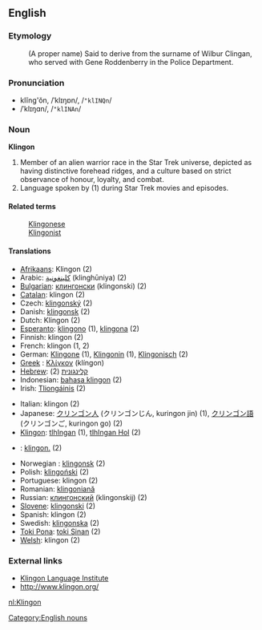 ==English==

===Etymology===
: (A proper name) Said to derive from the surname of Wilbur Clingan, who served with Gene Roddenberry in the Police Department.

===Pronunciation===
*klĭng'ŏn, /ˈklɪŋɒn/, /<tt>"klINQn</tt>/
*/ˈklɪŋɑn/, /<tt>"klINAn</tt>/<!-- cot-caught merger or just US-style IPA? -->

===Noun===
'''Klingon'''

#Member of an alien warrior race in the Star Trek universe, depicted as having distinctive forehead ridges, and a culture based on strict observance of honour, loyalty, and combat.
#Language spoken by (1) during Star Trek movies and episodes.

====Related terms====
:[[Klingonese]]
:[[Klingonist]]

====Translations====
{{top}}
*[[w:Afrikaans language|Afrikaans]]: Klingon (2)
*Arabic: [[كلينغونية]] (klinghūniya) {{f}} (2)
*[[w:Bulgarian language|Bulgarian]]: [[клингонски]] (klingonski) {{m}} (2)
*[[w:Catalan language|Catalan]]: klingon {{m}} (2)
*Czech: [[klingonský]] {{m}} (2)
*Danish: [[klingonsk]] (2)
*Dutch: Klingon (2)
*[[w:Esperanto|Esperanto]]: [[klingono]] (1), [[klingona]] (2)
*Finnish: klingon (2)
*French: klingon (1, 2)
*German: [[Klingone]] {{m}} (1), [[Klingonin]] {{f}} (1), [[Klingonisch]] {{n}} (2)
*[[w:Greek language|Greek]]<!-- Please note that this makes sense, so that Greek (Modern) and Greek (Ancient) are both listed under 'G' -->: [[Κλίγκον]] (klíngon) {{f}}
*[[w:Hebrew language|Hebrew]]: [[קלינגונית]] {{f}} (2)
*Indonesian: [[bahasa klingon]] (2)
*Irish: [[Tliongáinis]] (2)
{{mid}}
*Italian: klingon {{m}} (2)
*Japanese: [[クリンゴン人]] (クリンゴンじん, kuringon jin) (1), [[クリンゴン語]] (クリンゴンご, kuringon go) (2)
*[[w:Klingon language|Klingon]]: [[tlhIngan]] (1), [[tlhIngan Hol]] (2)
*{{jbo}}: [[klingon.]] (2)
*Norwegian<!--do not wikify-->: [[klingonsk]] (2)
*Polish: [[klingoński]] {{m}} (2)
*Portuguese: klingon (2)
*Romanian: [[klingoniană]] {{f}}
*Russian: [[клингонский]] (klingonskij) {{m}} (2)
*[[Slovene]]: [[klingonski]] {{m}} (2)
*Spanish: klingon {{m}} (2)
*Swedish: [[klingonska]] (2)
*[[Toki Pona]]: [[toki Sinan]] (2)
*[[w:Welsh language|Welsh]]: klingon (2)
{{bottom}}

===External links===
{{pedialite}}
*[http://www.kli.org/ Klingon Language Institute]
*[http://www.klingon.org/ http://www.klingon.org/]

[[nl:Klingon]]

[[Category:English nouns]]